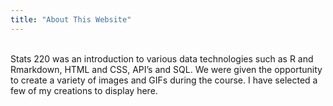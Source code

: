 ```yaml
---
title: "About This Website"
---
```

<br>
Stats 220 was an introduction to various data technologies such as R and Rmarkdown, HTML and CSS, API's and SQL. We were given the opportunity to create a variety of images and GIFs during the course. I have selected a few of my creations to display here. 

